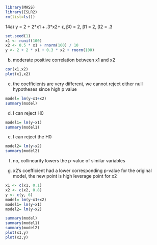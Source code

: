 ```{r}
library(MASS)
library(ISLR2)
rm(list=ls())
```

14a) y = 2 + 2\*x1 + .3\*x2+ ϵ, β0 = 2, β1 = 2, β2 = .3

```{r}
set.seed(1)
x1 <- runif(100)
x2 <- 0.5 * x1 + rnorm(100) / 10
y <- 2 + 2 * x1 + 0.3 * x2 + rnorm(100)
```

b)  moderate positive correlation between x1 and x2

```{r}
cor(x1,x2)
plot(x1,x2)
```

c)  the coefficients are very different, we cannot reject either null hypotheses since high p value

```{r}
model= lm(y~x1+x2)
summary(model)
```

d)  I can reject H0

```{r}
model1= lm(y~x1)
summary(model1)
```

e)  I can reject the H0

```{r}
model2= lm(y~x2)
summary(model2)
```

f)  no, collinearity lowers the p-value of similar variables

g) x2's coefficient had a lower corresponding p-value for the original model, the new point is high leverage point for x2
```{r}
x1 <- c(x1, 0.1)
x2 <- c(x2, 0.8)
y <- c(y, 6)
model= lm(y~x1+x2)
model1= lm(y~x1)
model2= lm(y~x2)
```

```{r}
summary(model)
summary(model1)
summary(model2)
plot(x1,y)
plot(x2,y)
```

